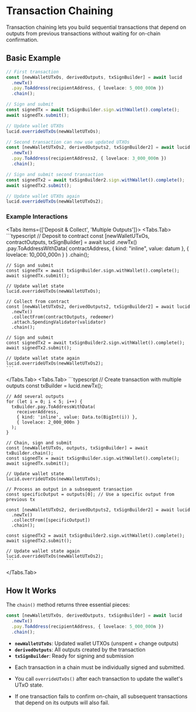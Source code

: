 
# Transaction Chaining

Transaction chaining lets you build sequential transactions that depend on outputs from previous transactions without waiting for on-chain confirmation.

## Basic Example

```typescript
// First transaction
const [newWalletUTxOs, derivedOutputs, txSignBuilder] = await lucid
  .newTx()
  .pay.ToAddress(recipientAddress, { lovelace: 5_000_000n })
  .chain();

// Sign and submit
const signedTx = await txSignBuilder.sign.withWallet().complete();
await signedTx.submit();

// Update wallet UTXOs
lucid.overrideUTxOs(newWalletUTxOs);

// Second transaction can now use updated UTXOs
const [newWalletUTxOs2, derivedOutputs2, txSignBuilder2] = await lucid
  .newTx()
  .pay.ToAddress(recipientAddress2, { lovelace: 3_000_000n })
  .chain();

// Sign and submit second transaction
const signedTx2 = await txSignBuilder2.sign.withWallet().complete();
await signedTx2.submit();

// Update wallet UTXOs again
lucid.overrideUTxOs(newWalletUTxOs2);
```

### Example Interactions

<Tabs items={['Deposit & Collect', 'Multiple Outputs']}>
  <Tabs.Tab>
    ```typescript
    // Deposit to contract
    const [newWalletUTxOs, contractOutputs, txSignBuilder] = await lucid
      .newTx()
      .pay.ToAddressWithData(
        contractAddress,
        { kind: "inline", value: datum },
        { lovelace: 10_000_000n }
      )
      .chain();
    
    // Sign and submit
    const signedTx = await txSignBuilder.sign.withWallet().complete();
    await signedTx.submit();
    
    // Update wallet state
    lucid.overrideUTxOs(newWalletUTxOs);
    
    // Collect from contract
    const [newWalletUTxOs2, derivedOutputs2, txSignBuilder2] = await lucid
      .newTx()
      .collectFrom(contractOutputs, redeemer)
      .attach.SpendingValidator(validator)
      .chain();
    
    // Sign and submit
    const signedTx2 = await txSignBuilder2.sign.withWallet().complete();
    await signedTx2.submit();
    
    // Update wallet state again
    lucid.overrideUTxOs(newWalletUTxOs2);
    ```
  </Tabs.Tab>
  <Tabs.Tab>
    ```typescript
    // Create transaction with multiple outputs
    const txBuilder = lucid.newTx();
    
    // Add several outputs
    for (let i = 0; i < 5; i++) {
      txBuilder.pay.ToAddressWithData(
        receiverAddress,
        { kind: 'inline', value: Data.to(BigInt(i)) },
        { lovelace: 2_000_000n }
      );
    }
    
    // Chain, sign and submit
    const [newWalletUTxOs, outputs, txSignBuilder] = await txBuilder.chain();
    const signedTx = await txSignBuilder.sign.withWallet().complete();
    await signedTx.submit();
    
    // Update wallet state
    lucid.overrideUTxOs(newWalletUTxOs);
    
    // Process an output in a subsequent transaction
    const specificOutput = outputs[0]; // Use a specific output from previous tx
    
    const [newWalletUTxOs2, derivedOutputs2, txSignBuilder2] = await lucid
      .newTx()
      .collectFrom([specificOutput])
      .chain();
      
    const signedTx2 = await txSignBuilder2.sign.withWallet().complete();
    await signedTx2.submit();
    
    // Update wallet state again
    lucid.overrideUTxOs(newWalletUTxOs2);
    ```
  </Tabs.Tab>
</Tabs>

## How It Works

The `chain()` method returns three essential pieces:

```typescript
const [newWalletUTxOs, derivedOutputs, txSignBuilder] = await lucid
  .newTx()
  .pay.ToAddress(recipientAddress, { lovelace: 5_000_000n })
  .chain();
```

- **`newWalletUTxOs`**: Updated wallet UTXOs (unspent + change outputs)
- **`derivedOutputs`**: All outputs created by the transaction
- **`txSignBuilder`**: Ready for signing and submission


<Callout>

- Each transaction in a chain must be individually signed and submitted.

- You call `overrideUTxOs()` after each transaction to update the wallet's UTxO state.

- If one transaction fails to confirm on-chain, all subsequent transactions that depend on its outputs will also fail.

</Callout>
